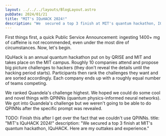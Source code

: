 ```yaml
---
layout: ../../../layouts/BlogLayout.astro
pubDate: 2024/01/21
title: "MIT's IQuHACK 2024!"
description: "We  secured a top 3 finish at MIT's quantum hackathon, IQuHACK. Here are my outtakes and experience."
---
```


First things first, a quick Public Service Announcement: ingesting 1400+ mg of caffeine is not recommended, even under the most dire of circumstances. Now, let's begin.

IQuHack is an annual quantum hackathon put on by QRISE and MIT and takes place on the MIT campus. 
Roughly 10 companies attend and propose big picture challenges to hackers (they don't reveal the details until the hacking period starts).
Participants then rank the challenges they want and are sorted accordingly. Each company ends up with a roughly equal number of teams competing.

We ranked Quandela's challenge highest. We hoped we could do some cool and novel things with QPINNs (quantum physics-informed neural networks). We got into Quandela's challenge but we weren't going to be able to do QPINNs after the specific prompt was revealed.

TODO: Finish this after I get over the fact that we couldn't use QPINNs. title: "MIT's IQuHACK 2024!"
description: "We  secured a top 3 finish at MIT's quantum hackathon, IQuHACK. Here are my outtakes and experience."

